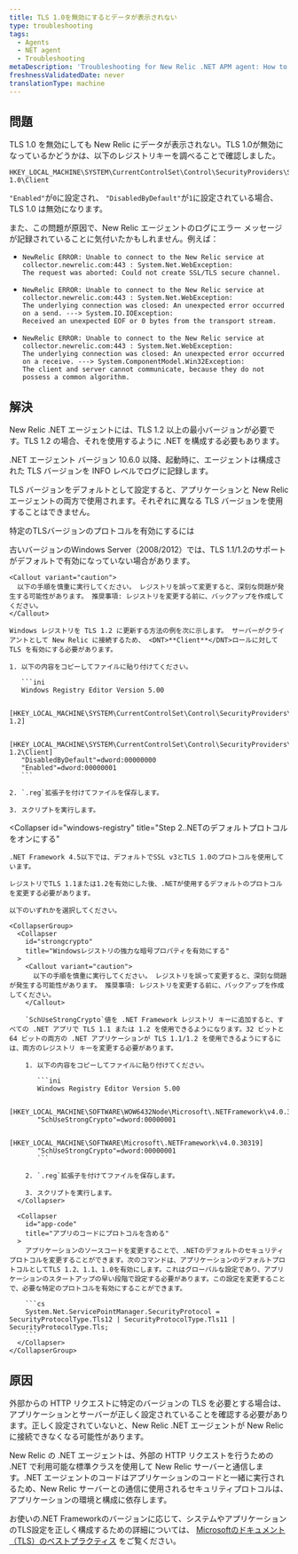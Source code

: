```yaml
---
title: TLS 1.0を無効にするとデータが表示されない
type: troubleshooting
tags:
  - Agents
  - NET agent
  - Troubleshooting
metaDescription: 'Troubleshooting for New Relic .NET APM agent: How to configure your TLS protocol preferences for your .NET application and environment.'
freshnessValidatedDate: never
translationType: machine
---
```


## 問題

TLS 1.0 を無効にしても New Relic にデータが表示されない。TLS 1.0が無効になっているかどうかは、以下のレジストリキーを調べることで確認しました。

```
HKEY_LOCAL_MACHINE\SYSTEM\CurrentControlSet\Control\SecurityProviders\SCHANNEL\Protocols\TLS 1.0\Client
```

`"Enabled"`が`0`に設定され、 `"DisabledByDefault"`が`1`に設定されている場合、TLS 1.0 は無効になります。

また、この問題が原因で、New Relic エージェントのログにエラー メッセージが記録されていることに気付いたかもしれません。例えば：

* ```
  NewRelic ERROR: Unable to connect to the New Relic service at collector.newrelic.com:443 : System.Net.WebException: 
  The request was aborted: Could not create SSL/TLS secure channel.
  ```
* ```
  NewRelic ERROR: Unable to connect to the New Relic service at collector.newrelic.com:443 : System.Net.WebException: 
  The underlying connection was closed: An unexpected error occurred on a send. ---> System.IO.IOException: 
  Received an unexpected EOF or 0 bytes from the transport stream.
  ```
* ```
  NewRelic ERROR: Unable to connect to the New Relic service at collector.newrelic.com:443 : System.Net.WebException: 
  The underlying connection was closed: An unexpected error occurred on a receive. ---> System.ComponentModel.Win32Exception: 
  The client and server cannot communicate, because they do not possess a common algorithm.
  ```

## 解決

New Relic .NET エージェントには、TLS 1.2 以上の最小バージョンが必要です。TLS 1.2 の場合、それを使用するように .NET を構成する必要もあります。

.NET エージェント バージョン 10.6.0 以降、起動時に、エージェントは構成された TLS バージョンを INFO レベルでログに記録します。

<Callout variant="important">
  TLS バージョンをデフォルトとして設定すると、アプリケーションと New Relic エージェントの両方で使用されます。それぞれに異なる TLS バージョンを使用することはできません。
</Callout>

特定のTLSバージョンのプロトコルを有効にするには

<CollapserGroup>
  <Collapser
    id="windows-registry"
    title="Step 1.WindowsレジストリでTLSプロトコルを有効にします。"
  >
    古いバージョンのWindows Server（2008/2012）では、TLS 1.1/1.2のサポートがデフォルトで有効になっていない場合があります。

    <Callout variant="caution">
      以下の手順を慎重に実行してください。 レジストリを誤って変更すると、深刻な問題が発生する可能性があります。 推奨事項: レジストリを変更する前に、バックアップを作成してください。
    </Callout>

    Windows レジストリを TLS 1.2 に更新する方法の例を次に示します。 サーバーがクライアントとして New Relic に接続するため、 <DNT>**Client**</DNT>ロールに対して TLS を有効にする必要があります。

    1. 以下の内容をコピーしてファイルに貼り付けてください。

       ```ini
       Windows Registry Editor Version 5.00

       [HKEY_LOCAL_MACHINE\SYSTEM\CurrentControlSet\Control\SecurityProviders\SCHANNEL\Protocols\TLS 1.2]

       [HKEY_LOCAL_MACHINE\SYSTEM\CurrentControlSet\Control\SecurityProviders\SCHANNEL\Protocols\TLS 1.2\Client]
       "DisabledByDefault"=dword:00000000
       "Enabled"=dword:00000001
       ```

    2. `.reg`拡張子を付けてファイルを保存します。

    3. スクリプトを実行します。
  </Collapser>

  <Collapser
    id="windows-registry"
    title="Step 2..NETのデフォルトプロトコルをオンにする"
  >
    .NET Framework 4.5以下では、デフォルトでSSL v3とTLS 1.0のプロトコルを使用しています。

    レジストリでTLS 1.1または1.2を有効にした後、.NETが使用するデフォルトのプロトコルを変更する必要があります。

    以下のいずれかを選択してください。

    <CollapserGroup>
      <Collapser
        id="strongcrypto"
        title="Windowsレジストリの強力な暗号プロパティを有効にする"
      >
        <Callout variant="caution">
          以下の手順を慎重に実行してください。 レジストリを誤って変更すると、深刻な問題が発生する可能性があります。 推奨事項: レジストリを変更する前に、バックアップを作成してください。
        </Callout>

        `SchUseStrongCrypto`値を .NET Framework レジストリ キーに追加すると、すべての .NET アプリで TLS 1.1 または 1.2 を使用できるようになります。32 ビットと 64 ビットの両方の .NET アプリケーションが TLS 1.1/1.2 を使用できるようにするには、両方のレジストリ キーを変更する必要があります。

        1. 以下の内容をコピーしてファイルに貼り付けてください。

           ```ini
           Windows Registry Editor Version 5.00

           [HKEY_LOCAL_MACHINE\SOFTWARE\WOW6432Node\Microsoft\.NETFramework\v4.0.30319] 
           "SchUseStrongCrypto"=dword:00000001

           [HKEY_LOCAL_MACHINE\SOFTWARE\Microsoft\.NETFramework\v4.0.30319]
           "SchUseStrongCrypto"=dword:00000001
           ```

        2. `.reg`拡張子を付けてファイルを保存します。

        3. スクリプトを実行します。
      </Collapser>

      <Collapser
        id="app-code"
        title="アプリのコードにプロトコルを含める"
      >
        アプリケーションのソースコードを変更することで、.NETのデフォルトのセキュリティプロトコルを変更することができます。次のコマンドは、アプリケーションのデフォルトプロトコルとしてTLS 1.2、1.1、1.0を有効にします。これはグローバルな設定であり、アプリケーションのスタートアップの早い段階で設定する必要があります。この設定を変更することで、必要な特定のプロトコルを有効にすることができます。

        ```cs
        System.Net.ServicePointManager.SecurityProtocol = SecurityProtocolType.Tls12 | SecurityProtocolType.Tls11 | SecurityProtocolType.Tls;
        ```
      </Collapser>
    </CollapserGroup>
  </Collapser>
</CollapserGroup>

## 原因

外部からの HTTP リクエストに特定のバージョンの TLS を必要とする場合は、アプリケーションとサーバーが正しく設定されていることを確認する必要があります。正しく設定されていないと、New Relic .NET エージェントが New Relic に接続できなくなる可能性があります。

New Relic の .NET エージェントは、外部の HTTP リクエストを行うための .NET で利用可能な標準クラスを使用して New Relic サーバーと通信します。.NET エージェントのコードはアプリケーションのコードと一緒に実行されるため、New Relic サーバーとの通信に使用されるセキュリティプロトコルは、アプリケーションの環境と構成に依存します。

お使いの.NET Frameworkのバージョンに応じて、システムやアプリケーションのTLS設定を正しく構成するための詳細については、 [Microsoftのドキュメント（TLS）のベストプラクティス](https://docs.microsoft.com/en-us/dotnet/framework/network-programming/tls) をご覧ください。
